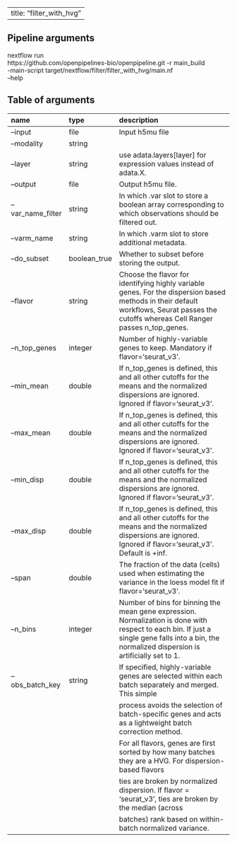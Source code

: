 
---
title: "filter_with_hvg"
---

## Pipeline arguments

nextflow run \
https://github.com/openpipelines-bio/openpipeline.git -r main_build \
-main-script target/nextflow/filter/filter_with_hvg/main.nf \
--help

## Table of arguments

| name              | type         | description                                                                                                                                                                                      |
|:------------------|:-------------|:-------------------------------------------------------------------------------------------------------------------------------------------------------------------------------------------------|
| --input           | file         | Input h5mu file                                                                                                                                                                                  |
| --modality        | string       |                                                                                                                                                                                                  |
| --layer           | string       | use adata.layers[layer] for expression values instead of adata.X.                                                                                                                                |
| --output          | file         | Output h5mu file.                                                                                                                                                                                |
| --var_name_filter | string       | In which .var slot to store a boolean array corresponding to which observations should be filtered out.                                                                                          |
| --varm_name       | string       | In which .varm slot to store additional metadata.                                                                                                                                                |
| --do_subset       | boolean_true | Whether to subset before storing the output.                                                                                                                                                     |
| --flavor          | string       | Choose the flavor for identifying highly variable genes. For the dispersion based methods in their default workflows, Seurat passes the cutoffs whereas Cell Ranger passes n_top_genes.          |
| --n_top_genes     | integer      | Number of highly-variable genes to keep. Mandatory if flavor='seurat_v3'.                                                                                                                        |
| --min_mean        | double       | If n_top_genes is defined, this and all other cutoffs for the means and the normalized dispersions are ignored. Ignored if flavor='seurat_v3'.                                                   |
| --max_mean        | double       | If n_top_genes is defined, this and all other cutoffs for the means and the normalized dispersions are ignored. Ignored if flavor='seurat_v3'.                                                   |
| --min_disp        | double       | If n_top_genes is defined, this and all other cutoffs for the means and the normalized dispersions are ignored. Ignored if flavor='seurat_v3'.                                                   |
| --max_disp        | double       | If n_top_genes is defined, this and all other cutoffs for the means and the normalized dispersions are ignored. Ignored if flavor='seurat_v3'. Default is +inf.                                  |
| --span            | double       | The fraction of the data (cells) used when estimating the variance in the loess model fit if flavor='seurat_v3'.                                                                                 |
| --n_bins          | integer      | Number of bins for binning the mean gene expression. Normalization is done with respect to each bin. If just a single gene falls into a bin, the normalized dispersion is artificially set to 1. |
| --obs_batch_key   | string       | If specified, highly-variable genes are selected within each batch separately and merged. This simple                                                                                            |
|                   |              | process avoids the selection of batch-specific genes and acts as a lightweight batch correction method.                                                                                          |
|                   |              | For all flavors, genes are first sorted by how many batches they are a HVG. For dispersion-based flavors                                                                                         |
|                   |              | ties are broken by normalized dispersion. If flavor = 'seurat_v3', ties are broken by the median (across                                                                                         |
|                   |              | batches) rank based on within-batch normalized variance.                                                                                                                                         |